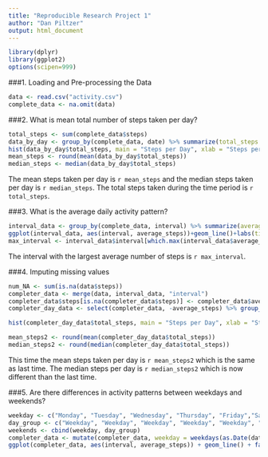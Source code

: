 ---
title: "Reproducible Research Project 1"
author: "Dan Piltzer"
output: html_document
---
```{r loading packages and settings, echo = FALSE, results='hide', include=FALSE}
library(dplyr)
library(ggplot2)
options(scipen=999)
```

###1. Loading and Pre-processing the Data

```{r Loading and Pre-processing the Data, results='hide'}
data <- read.csv("activity.csv")
complete_data <- na.omit(data)
```
  
  
###2. What is mean total number of steps taken per day?
```{r mean total number of steps taken per day}
total_steps <- sum(complete_data$steps)
data_by_day <- group_by(complete_data, date) %>% summarize(total_steps = sum(steps))
hist(data_by_day$total_steps, main = "Steps per Day", xlab = "Steps per Day")
mean_steps <- round(mean(data_by_day$total_steps))
median_steps <- median(data_by_day$total_steps)
```
The mean steps taken per day is `r mean_steps` and the median steps taken per day is `r median_steps`. The total steps taken during the time period is `r total_steps`.
  
  
###3. What is the average daily activity pattern?
```{r}
interval_data <- group_by(complete_data, interval) %>% summarize(average_steps = mean(steps))  
ggplot(interval_data, aes(interval, average_steps))+geom_line()+labs(title = "Average steps by 5 minute interval")
max_interval <- interval_data$interval[which.max(interval_data$average_steps)]
```
The interval with the largest average number of steps is `r max_interval`.
  
  
###4. Imputing missing values
```{r}
num_NA <- sum(is.na(data$steps))
completer_data <- merge(data, interval_data, "interval")
completer_data$steps[is.na(completer_data$steps)] <- completer_data$average_steps[is.na(completer_data$steps)]
completer_day_data <- select(completer_data, -average_steps) %>% group_by(date) %>% summarize(total_steps = sum(steps))

hist(completer_day_data$total_steps, main = "Steps per Day", xlab = "Steps per Day")

mean_steps2 <- round(mean(completer_day_data$total_steps))
median_steps2 <- round(median(completer_day_data$total_steps))
```
This time the mean steps taken per day is `r mean_steps2` which is the same as last time.  The median steps per day is `r median_steps2` which is now different than the last time.  
  
  
###5. Are there differences in activity patterns between weekdays and weekends?
```{r}
weekday <- c("Monday", "Tuesday", "Wednesday", "Thursday", "Friday","Saturday", "Sunday")
day_group <- c("Weekday", "Weekday", "Weekday", "Weekday", "Weekday", "Weekend", "Weekend")
weekends <- cbind(weekday, day_group)
completer_data <- mutate(completer_data, weekday = weekdays(as.Date(date))) %>% merge(weekends, "weekday") %>% select(-weekday,-average_steps) %>% group_by(interval,day_group) %>% summarize(average_steps = mean(steps))
ggplot(completer_data, aes(interval, average_steps)) + geom_line() + facet_grid(day_group ~.) + labs(title = "Average steps by 5 minute interval")

```
